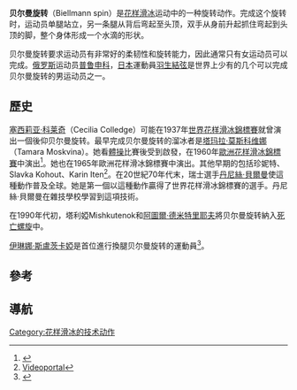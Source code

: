 '''贝尔曼旋转'''（Biellmann spin）是[[花样滑冰|花样滑冰]]运动中的一种旋转动作。完成这个旋转时，运动员单腿站立，另一条腿从背后弯起至头顶，双手从身前升起抓住弯起到头顶的脚，整个身体形成一个水滴的形状。

贝尔曼旋转要求运动员有非常好的柔韧性和旋转能力，因此通常只有女运动员可以完成。[[俄罗斯|俄罗斯]]运动员[[普鲁申科|普鲁申科]]，[[日本|日本]]運動員[[羽生結弦|羽生結弦]]是世界上少有的几个可以完成贝尔曼旋转的男运动员之一。

==歷史==
[[塞西莉亚·科莱奇|塞西莉亚·科莱奇]]（Cecilia Colledge）可能在1937年[[世界花样滑冰錦標賽|世界花样滑冰錦標賽]]就曾演出一個後仰贝尔曼旋转。最早完成贝尔曼旋转的溜冰者是[[塔玛拉·莫斯科维娜|塔玛拉·莫斯科维娜]]（Tamara Moskvina）。她看[[體操|體操]]比賽後受到啟發，在1960年[[歐洲花样滑冰錦標賽|歐洲花样滑冰錦標賽]]中演出<ref name="mkp062211">{{cite news | first = Natalia | last = Polyanskaya | url = http://mk-piter.ru/2011/06/23/032/ | title = Учу кататься и жить | trans_title = I teach how to skate and live | date = June 22, 2011 | accessdate = June 25, 2011 | publisher = [[Moskovskij_Komsomolets|Moskovskiy Komsomolets (Saint Petersburg edition)]] | language = ru | deadurl = yes | archiveurl = https://web.archive.org/web/20110701163421/http://mk-piter.ru/2011/06/23/032/ | archivedate = 2011-07-01 }}</ref>。她也在1965年歐洲花样滑冰錦標賽中演出。其他早期的包括珍妮特、Slavka Kohout、Karin Iten<ref name=videoportal>[http://www.srf.ch/player/tv/sportaktuell/video/credit-suisse-sports-awards-serie-teil-2?id=9a90f583-ec43-49b8-89ec-94197064e682 Videoportal]{{dead link|date=2018年4月 |bot=InternetArchiveBot |fix-attempted=yes }}</ref>。在20世紀70年代末，瑞士選手[[丹尼絲·貝爾曼|丹尼絲·貝爾曼]]使這種動作普及全球。她是第一個以這種動作贏得了世界花样滑冰錦標賽的選手。丹尼絲·貝爾曼在雜技學校學習到這項技術。

在1990年代初，塔利婭Mishkutenok和[[阿圖爾·德米特里耶夫|阿圖爾·德米特里耶夫]]將贝尔曼旋转納入[[死亡螺旋|死亡螺旋]]中。

[[伊琳娜·斯盧茨卡婭|伊琳娜·斯盧茨卡婭]]是首位進行換腿贝尔曼旋转的運動員<ref name=slutskayabio>{{cite web | url = http://www.isufs.org/bios/isufs00000256.htm | title = ISU Bio: Irina Slutskaya | publisher = [[International_Skating_Union|International Skating Union]] | accessdate = April 11, 2009 | date = July 29, 2007 | archiveurl = https://web.archive.org/web/20090414022711/http://isufs.org/bios/isufs00000256.htm | archivedate = 2009-04-14 | deadurl = yes }}</ref>。

==參考==
{{Reflist}}


==導航==
{{花样滑冰}}

[[Category:花样滑冰的技术动作|Category:花样滑冰的技术动作]]